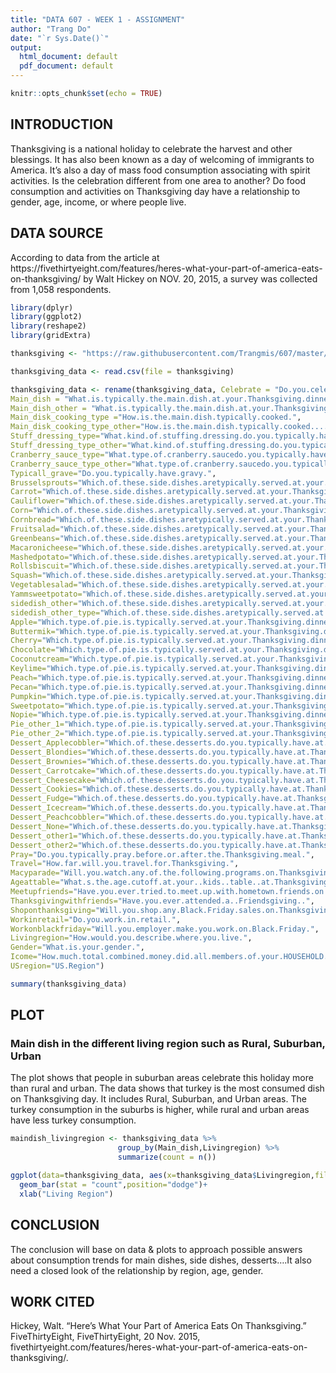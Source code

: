 ```yaml
---
title: "DATA 607 - WEEK 1 - ASSIGNMENT"
author: "Trang Do"
date: "`r Sys.Date()`"
output:
  html_document: default
  pdf_document: default
---
```


```r
knitr::opts_chunk$set(echo = TRUE)
```

## INTRODUCTION

Thanksgiving is a national holiday to celebrate the harvest and other blessings. It has also been known as a day of welcoming of immigrants to America. It's also a day of mass food consumption associating with spirit activities. Is the celebration different from one area to another? Do food consumption and activities on Thanksgiving day have a relationship to gender, age, income, or where people live.

## DATA SOURCE

According to data from the article at
https://fivethirtyeight.com/features/heres-what-your-part-of-america-eats-on-thanksgiving/ by Walt Hickey on 
NOV. 20, 2015, a survey was collected from 1,058 respondents.

```r
library(dplyr)
library(ggplot2)
library(reshape2)
library(gridExtra)

thanksgiving <- "https://raw.githubusercontent.com/Trangmis/607/master/thanksgiving-2015-poll-data.csv"

thanksgiving_data <- read.csv(file = thanksgiving)

thanksgiving_data <- rename(thanksgiving_data, Celebrate = "Do.you.celebrate.Thanksgiving.",
Main_dish = "What.is.typically.the.main.dish.at.your.Thanksgiving.dinner.",
Main_dish_other = "What.is.typically.the.main.dish.at.your.Thanksgiving.dinner....Other..please.specify.",
Main_disk_cooking_type ="How.is.the.main.dish.typically.cooked.",
Main_disk_cooking_type_other="How.is.the.main.dish.typically.cooked....Other..please.specify.",
Stuff_dressing_type="What.kind.of.stuffing.dressing.do.you.typically.have.",
Stuff_dressing_type_other="What.kind.of.stuffing.dressing.do.you.typically.have....Other..please.specify.",
Cranberry_sauce_type="What.type.of.cranberry.saucedo.you.typically.have.",
Cranberry_sauce_type_other="What.type.of.cranberry.saucedo.you.typically.have....Other..please.specify.",
Typicall_grave="Do.you.typically.have.gravy.",
Brusselsprouts="Which.of.these.side.dishes.aretypically.served.at.your.Thanksgiving.dinner..Please.select.all.that.apply....Brussel.sprouts",
Carrot="Which.of.these.side.dishes.aretypically.served.at.your.Thanksgiving.dinner..Please.select.all.that.apply....Carrots",
Cauliflower="Which.of.these.side.dishes.aretypically.served.at.your.Thanksgiving.dinner..Please.select.all.that.apply....Cauliflower",
Corn="Which.of.these.side.dishes.aretypically.served.at.your.Thanksgiving.dinner..Please.select.all.that.apply....Corn",
Cornbread="Which.of.these.side.dishes.aretypically.served.at.your.Thanksgiving.dinner..Please.select.all.that.apply....Cornbread",
Fruitsalad="Which.of.these.side.dishes.aretypically.served.at.your.Thanksgiving.dinner..Please.select.all.that.apply....Fruit.salad",
Greenbeans="Which.of.these.side.dishes.aretypically.served.at.your.Thanksgiving.dinner..Please.select.all.that.apply....Green.beans.green.bean.casserole",
Macaronicheese="Which.of.these.side.dishes.aretypically.served.at.your.Thanksgiving.dinner..Please.select.all.that.apply....Macaroni.and.cheese",
Mashedpotato="Which.of.these.side.dishes.aretypically.served.at.your.Thanksgiving.dinner..Please.select.all.that.apply....Mashed.potatoes",
Rollsbiscuit="Which.of.these.side.dishes.aretypically.served.at.your.Thanksgiving.dinner..Please.select.all.that.apply....Rolls.biscuits",
Squash="Which.of.these.side.dishes.aretypically.served.at.your.Thanksgiving.dinner..Please.select.all.that.apply....Squash",
Vegetablesalad="Which.of.these.side.dishes.aretypically.served.at.your.Thanksgiving.dinner..Please.select.all.that.apply....Vegetable.salad",
Yammsweetpotato="Which.of.these.side.dishes.aretypically.served.at.your.Thanksgiving.dinner..Please.select.all.that.apply....Yams.sweet.potato.casserole",
sidedish_other="Which.of.these.side.dishes.aretypically.served.at.your.Thanksgiving.dinner..Please.select.all.that.apply....Other..please.specify.",
sidedish_other_type="Which.of.these.side.dishes.aretypically.served.at.your.Thanksgiving.dinner..Please.select.all.that.apply....Other..please.specify..1",
Apple="Which.type.of.pie.is.typically.served.at.your.Thanksgiving.dinner..Please.select.all.that.apply....Apple",
Buttermik="Which.type.of.pie.is.typically.served.at.your.Thanksgiving.dinner..Please.select.all.that.apply....Buttermilk",
Cherry="Which.type.of.pie.is.typically.served.at.your.Thanksgiving.dinner..Please.select.all.that.apply....Cherry",
Chocolate="Which.type.of.pie.is.typically.served.at.your.Thanksgiving.dinner..Please.select.all.that.apply....Chocolate",
Coconutcream="Which.type.of.pie.is.typically.served.at.your.Thanksgiving.dinner..Please.select.all.that.apply....Coconut.cream",
Keylime="Which.type.of.pie.is.typically.served.at.your.Thanksgiving.dinner..Please.select.all.that.apply....Key.lime",
Peach="Which.type.of.pie.is.typically.served.at.your.Thanksgiving.dinner..Please.select.all.that.apply....Peach",
Pecan="Which.type.of.pie.is.typically.served.at.your.Thanksgiving.dinner..Please.select.all.that.apply....Pecan",
Pumpkin="Which.type.of.pie.is.typically.served.at.your.Thanksgiving.dinner..Please.select.all.that.apply....Pumpkin",
Sweetpotato="Which.type.of.pie.is.typically.served.at.your.Thanksgiving.dinner..Please.select.all.that.apply....Sweet.Potato",
Nopie="Which.type.of.pie.is.typically.served.at.your.Thanksgiving.dinner..Please.select.all.that.apply....None",
Pie_other_1="Which.type.of.pie.is.typically.served.at.your.Thanksgiving.dinner..Please.select.all.that.apply....Other..please.specify.",
Pie_other_2="Which.type.of.pie.is.typically.served.at.your.Thanksgiving.dinner..Please.select.all.that.apply....Other..please.specify..1",
Dessert_Applecobbler="Which.of.these.desserts.do.you.typically.have.at.Thanksgiving.dinner..Please.select.all.that.apply......Apple.cobbler",
Dessert_Blondies="Which.of.these.desserts.do.you.typically.have.at.Thanksgiving.dinner..Please.select.all.that.apply......Blondies",
Dessert_Brownies="Which.of.these.desserts.do.you.typically.have.at.Thanksgiving.dinner..Please.select.all.that.apply......Brownies",
Dessert_Carrotcake="Which.of.these.desserts.do.you.typically.have.at.Thanksgiving.dinner..Please.select.all.that.apply......Carrot.cake",
Dessert_Cheesecake="Which.of.these.desserts.do.you.typically.have.at.Thanksgiving.dinner..Please.select.all.that.apply......Cheesecake",
Dessert_Cookies="Which.of.these.desserts.do.you.typically.have.at.Thanksgiving.dinner..Please.select.all.that.apply......Cookies",
Dessert_Fudge="Which.of.these.desserts.do.you.typically.have.at.Thanksgiving.dinner..Please.select.all.that.apply......Fudge",
Dessert_Icecream="Which.of.these.desserts.do.you.typically.have.at.Thanksgiving.dinner..Please.select.all.that.apply......Ice.cream",
Dessert_Peachcobbler="Which.of.these.desserts.do.you.typically.have.at.Thanksgiving.dinner..Please.select.all.that.apply......Peach.cobbler",
Dessert_None="Which.of.these.desserts.do.you.typically.have.at.Thanksgiving.dinner..Please.select.all.that.apply......None",
Dessert_other1="Which.of.these.desserts.do.you.typically.have.at.Thanksgiving.dinner..Please.select.all.that.apply......Other..please.specify.",
Dessert_other2="Which.of.these.desserts.do.you.typically.have.at.Thanksgiving.dinner..Please.select.all.that.apply......Other..please.specify..1",
Pray="Do.you.typically.pray.before.or.after.the.Thanksgiving.meal.",
Travel="How.far.will.you.travel.for.Thanksgiving.",
Macyparade="Will.you.watch.any.of.the.following.programs.on.Thanksgiving..Please.select.all.that.apply....Macy.s.Parade",
Ageattable="What.s.the.age.cutoff.at.your..kids..table..at.Thanksgiving.",
Meetupfriends="Have.you.ever.tried.to.meet.up.with.hometown.friends.on.Thanksgiving.night.",
Thanksgivingwithfriends="Have.you.ever.attended.a..Friendsgiving..",
Shoponthanksgiving="Will.you.shop.any.Black.Friday.sales.on.Thanksgiving.Day.",
Workinretail="Do.you.work.in.retail.",
Workonblackfriday="Will.you.employer.make.you.work.on.Black.Friday.",
Livingregion="How.would.you.describe.where.you.live.",
Gender="What.is.your.gender.",
Icome="How.much.total.combined.money.did.all.members.of.your.HOUSEHOLD.earn.last.year.",
USregion="US.Region")

summary(thanksgiving_data)
``` 

## PLOT

### Main dish in the different living region such as Rural, Suburban, Urban

The plot shows that people in suburban areas celebrate this holiday more than rural and urban. The data shows that turkey is the most consumed dish on Thanksgiving day. It includes Rural, Suburban, and Urban areas. The turkey consumption in the suburbs is higher, while rural and urban areas have less turkey consumption. 

```r
maindish_livingregion <- thanksgiving_data %>%
                        group_by(Main_dish,Livingregion) %>%
                        summarize(count = n())

ggplot(data=thanksgiving_data, aes(x=thanksgiving_data$Livingregion,fill=thanksgiving_data$Main_dish))+
  geom_bar(stat = "count",position="dodge")+
  xlab("Living Region")
```

## CONCLUSION

The conclusion will base on data & plots to approach possible answers about consumption trends for main dishes, side dishes, desserts....It also need a closed look of the relationship by region, age, gender. 


## WORK CITED

Hickey, Walt. “Here's What Your Part of America Eats On Thanksgiving.” FiveThirtyEight, FiveThirtyEight, 20 Nov. 2015, fivethirtyeight.com/features/heres-what-your-part-of-america-eats-on-thanksgiving/. 

